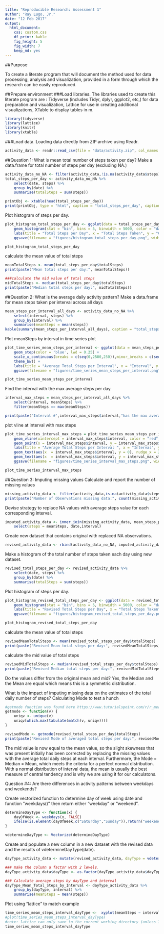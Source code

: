 ```yaml
---
title: "Reproducible Research: Assessment 1"
author: "Ray Lugo, Jr."
date: "12 Feb 2017"
output: 
  html_document:
    css: custom.css
    df_print: kable
    fig_height: 5
    fig_width: 7
    keep_md: yes
---
```



##Purpose

To create a literate program that will document the method used for data processing, analysis and visualization, provided in a form through which the research can be easily reproduced.

##Prepare environment
###Load libraries.
The libraries used to create this literate program are : Tidyverse (includes Tidyr, dplyr, ggplot2, etc,) for data preparation and visualization, Lattice for use in creating additional visualizations, XTable to display tables in m.
```r
library(tidyverse)
library(lattice)
library(knitr)
library(xtable)
```
###Load data.
Loading data directly from ZIP archive using Readr.
```r
activity_data <- readr::read_csv(file = "data/activity.zip", col_names = TRUE, col_types = readr::cols(readr::col_integer(),readr::col_date(format = "%Y-%m-%d"),readr::col_integer()))
```

##Question 1: What is mean total number of steps taken per day?
Make a data.frame for total number of steps per day (excluding NA.)
```r
activity_data_no_NA <- filter(activity_data,!is.na(activity_data$steps))
total_steps_per_day <- activity_data_no_NA %>%
    select(date, steps) %>%
    group_by(date) %>%
    summarise(totalSteps = sum(steps))
```

```r
printObj <- xtable(head(total_steps_per_day))
print(printObj, type = "html", caption = "total_steps_per_day", caption.placement = "top", digits = 2)
```

Plot histogram of steps per day. 
```r
plot_histogram_total_steps_per_day <- ggplot(data = total_steps_per_day, aes(x = totalSteps)) +
    geom_histogram(stat = "bin", bins = 5, binwidth = 5000, color = "darkblue", fill = "steelblue") +
    labs(title = "Total Steps per Day", x = "Total Steps Taken", y = "Count") +
    ggsave(filename = "figures/histogram_total_steps_per_day.png", width = 5, height = 3)

plot_histogram_total_steps_per_day
```

calculate the mean value of total steps
```r
meanTotalSteps <- mean(total_steps_per_day$totalSteps)
print(paste("Mean total steps per day:", meanTotalSteps))

###calculate the mid value of total steps
midTotalSteps <- median(total_steps_per_day$totalSteps)
print(paste("Median total steps per day:", midTotalSteps))
```

##Question 2: What is the average daily activity pattern?
Make a data.frame for mean steps taken per interval across all days
```r
mean_steps_per_interval_all_days <- activity_data_no_NA %>%
    select(interval, steps) %>%
    group_by(interval) %>%
    summarise(meanSteps = mean(steps))
kable(summary(mean_steps_per_interval_all_days), caption = "total_steps_per_day", digits = 2, type = "html")
```

Plot meanSteps by interval in time series plot
```r
plot_time_series_mean_steps_per_interval <- ggplot(data = mean_steps_per_interval_all_days, aes(interval, meanSteps)) +
    geom_step(color = 'blue', lwd = 0.25) +
    scale_x_continuous(breaks = c(seq(0,2500,250)),minor_breaks = c(seq(0,2500,50))) +
    theme_bw() +
    labs(title = "Average Total Steps per Interval", x = "Interval", y = "Average Total Steps") +
    ggsave(filename = "figures/time_series_mean_steps_per_interval.png", width = 5, height = 3)

plot_time_series_mean_steps_per_interval
```

Find the interval with the max average steps per day
```r
interval_max_steps = mean_steps_per_interval_all_days %>%
    select(interval, meanSteps) %>%
    filter(meanSteps == max(meanSteps))

print(paste("Interval #",interval_max_steps$interval,"has the max average steps per day of", interval_max_steps$meanSteps))
```

plot vline at interval with max steps
```r
plot_time_series_interval_max_steps = plot_time_series_mean_steps_per_interval +
    geom_vline(xintercept = interval_max_steps$interval, color = "red", lwd = 0.1, linetype = "longdash") +
    geom_point(x = interval_max_steps$interval, y = interval_max_steps$meanSteps, pch = 21, size = 0.5, color = "red") +
    labs(title = "Average Total Steps per Interval ", x = "Interval", y = "Average Total Steps") +
    geom_text(aes(x  = interval_max_steps$interval, y = 0), nudge_x = 200, size = 2, label = paste("Interval: ",interval_max_steps$interval), color = "red") +
    geom_text(aes(x  = interval_max_steps$interval, y = interval_max_steps$meanSteps), nudge_x = 200, size = 2, label = paste("Max:", round(interval_max_steps$meanSteps,2)), color = "red") +
    ggsave(filename = "figures/time_series_interval_max_steps.png", width = 5, height = 3)

plot_time_series_interval_max_steps
```

##Question 3: Imputing missing values
Calculate and report the number of missing values
```r
missing_activity_data <- filter(activity_data,is.na(activity_data$steps))
print(paste("Number of Observations missing data:", count(missing_activity_data)))
```

Devise strategy to replace NA values with average steps value for each corresponding interval.
```r
imputed_activity_data <- inner_join(missing_activity_data, mean_steps_per_interval_all_days, by = "interval") %>%
    select(steps = meanSteps, date,interval)
```

Create new dataset that contains original with replaced NA observations.
```r
revised_activity_data <- rbind(activity_data_no_NA, imputed_activity_data)
```

Make a histogram of the total number of steps taken each day using new dataset.
```r
revised_total_steps_per_day <- revised_activity_data %>%
    select(date, steps) %>%
    group_by(date) %>%
    summarise(totalSteps = sum(steps))
```

Plot histogram of steps per day.
```r
plot_histogram_revised_total_steps_per_day <- ggplot(data = revised_total_steps_per_day, aes(totalSteps)) +
    geom_histogram(stat = "bin", bins = 5, binwidth = 5000, color = "darkred", fill = "red") +
    labs(title = "Revised Total Steps per Day", x = "Total Steps Taken", y = "Count") +
    ggsave(filename = "figures/histogram_revised_total_steps_per_day.png", width = 5, height = 3)

plot_histogram_revised_total_steps_per_day
```

calculate the mean value of total steps
```r
revisedMeanTotalSteps <- mean(revised_total_steps_per_day$totalSteps)
print(paste("Revised Mean total steps per day:", revisedMeanTotalSteps))
```

calculate the mid value of total steps
```r
revisedMidTotalSteps <- median(revised_total_steps_per_day$totalSteps)
print(paste("Revised Median total steps per day:", revisedMidTotalSteps))
```

Do the values differ from the original mean and mid?
Yes, the Median and the Mean are equal which means this is a symmetric distribution.

What is the impact of imputing missing data on the estimates of the total daily number of steps?
Calculating Mode to test a hunch

```r
#getmode function was found here https://www.tutorialspoint.com/r/r_mean_median_mode.htm
getmode <- function(v) {
    uniqv <- unique(v)
    uniqv[which.max(tabulate(match(v, uniqv)))]
}

revisedMode <- getmode(revised_total_steps_per_day$totalSteps)
print(paste("Revised Mode of averaged total steps per day:", revisedMode))
```

The mid value is now equal to the mean value, so the slight skewness that was present initially has been corrected by replacing the missing values with the average total daily steps at each interval.
Furthermore, the Mode = Median = Mean, which meets the criteria for a perfect normal distribution.
With a normal distribution of interval data, the mean is usually the best measure of central tendency and is why we are using it for our calculatons.


Question #4: Are there differences in activity patterns between weekdays and weekends?

Create vectorized function to determine day of week using date and function "weekdays()" then return either "weekday" or "weekend".
```r
determineDayType <- function(x) {
    dayOfWeek <- weekdays(x, FALSE)
    ifelse(is.element(dayOfWeek,c("Saturday","Sunday")),return("weekend"),return("weekday"))
}

vdetermineDayType <- Vectorize(determineDayType)
```

Create and populate a new column in a new dataset with the revised data and the results of vdetermineDayType(date).
```r
dayType_activity_data <- mutate(revised_activity_data, dayType = vdetermineDayType(revised_activity_data$date))

### make the column a factor with 2 levels.
dayType_activity_data$dayType <- as.factor(dayType_activity_data$dayType)
```

```r
### Calculate average steps by dayType and interval
dayType_Mean_Total_Steps_by_Interval <- dayType_activity_data %>%
    group_by(dayType, interval) %>%
    summarise(meanSteps = mean(steps))
```

Plot using "lattice" to match example
```r
time_series_mean_steps_interval_dayType <-  xyplot(meanSteps ~ interval|dayType, data = dayType_Mean_Total_Steps_by_Interval, type = "l", layout = c(1,2), xlab = "Interval", ylab = "Average Total Steps", main = "Average Total Steps per Interval by Day Type")
#plot(time_series_mean_steps_interval_dayType)
#note: lattice can only save to the current working directory (unless I missed something), so added steps to change to "figures" dir and then back.
time_series_mean_steps_interval_dayType
```

